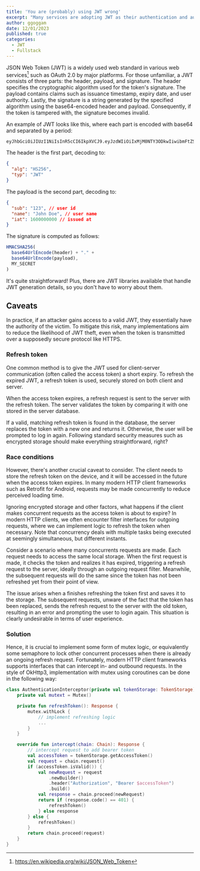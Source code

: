 ```yaml
---
title: 'You are (probably) using JWT wrong'
excerpt: "Many services are adopting JWT as their authentication and authorization method. What are the caveats?"
author: ggoggam
date: 12/01/2023
published: true
categories:
  - JWT
  - Fullstack
---
```


JSON Web Token (JWT) is a widely used web standard in various web services[^1] such as OAuth 2.0 by major platforms. For those unfamiliar, a JWT consists of three parts: the header, payload, and signature. The header specifies the cryptographic algorithm used for the token's signature. The payload contains claims such as issuance timestamp, expiry date, and user authority. Lastly, the signature is a string generated by the specified algorithm using the base64-encoded header and payload. Consequently, if the token is tampered with, the signature becomes invalid.

An example of JWT looks like this, where each part is encoded with base64 and separated by a period:
```shell
eyJhbGciOiJIUzI1NiIsInR5cCI6IkpXVCJ9.eyJzdWIiOiIxMjM0NTY3ODkwIiwibmFtZSI6IkpvaG4gRG9lIiwiaWF0IjoxNTE2MjM5MDIyfQ.SflKxwRJSMeKKF2QT4fwpMeJf36POk6yJV_adQssw5c
```

The header is the first part, decoding to:
```json
{
  "alg": "HS256",
  "typ": "JWT"
}
```

The payload is the second part, decoding to:
```json
{
  "sub": "123", // user id
  "name": "John Doe", // user name
  "iat": 1600000000 // issued at
}
```

The signature is computed as follows:
```js
HMACSHA256(
  base64UrlEncode(header) + "." +
  base64UrlEncode(payload),
  MY_SECRET
)
```
It's quite straightforward! Plus, there are JWT libraries available that handle JWT generation details, so you don't have to worry about them.

## Caveats
In practice, if an attacker gains access to a valid JWT, they essentially have the authority of the victim. To mitigate this risk, many implementations aim to reduce the likelihood of JWT theft, even when the token is transmitted over a supposedly secure protocol like HTTPS.

### Refresh token
One common method is to give the JWT used for client-server communication (often called the access token) a short expiry. To refresh the expired JWT, a refresh token is used, securely stored on both client and server.

When the access token expires, a refresh request is sent to the server with the refresh token. The server validates the token by comparing it with one stored in the server database.

If a valid, matching refresh token is found in the database, the server replaces the token with a new one and returns it. Otherwise, the user will be prompted to log in again. Following standard security measures such as encrypted storage should make everything straightforward, right?

### Race conditions

However, there's another crucial caveat to consider. The client needs to store the refresh token on the device, and it will be accessed in the future when the access token expires. In many modern HTTP client frameworks such as Retrofit for Android, requests may be made concurrently to reduce perceived loading time.

Ignoring encrypted storage and other factors, what happens if the client makes concurrent requests as the access token is about to expire? In modern HTTP clients, we often encounter filter interfaces for outgoing requests, where we can implement logic to refresh the token when necessary. Note that concurrency deals with multiple tasks being executed at seemingly simultaneous, but different instants.

Consider a scenario where many concurrents requests are made. Each request needs to access the same local storage. When the first request is made, it checks the token and realizes it has expired, triggering a refresh request to the server, ideally through an outgoing request filter. Meanwhile, the subsequent requests will do the same since the token has not been refreshed yet from their point of view.

The issue arises when a finishes refreshing the token first and saves it to the storage. The subsequent requests, unware of the fact that the token has been replaced, sends the refresh request to the server with the old token, resulting in an error and prompting the user to login again. This situation is clearly undesirable in terms of user experience.

### Solution

Hence, it is crucial to implement some form of mutex logic, or equivalently some semaphore to lock other concurrent processes when there is already an ongoing refresh request.
Fortunately, modern HTTP client frameworks supports interfaces that can intercept in- and outbound requests. In the style of OkHttp3, implementation with mutex using coroutines can be done in the following way:
```kotlin
class AuthenticationInterceptor(private val tokenStorage: TokenStorage) : Interceptor {
    private val mutext = Mutex()

    private fun refreshToken(): Response {
        mutex.withLock {
            // implement refreshing logic
            ...
        }
    }

    override fun intercept(chain: Chain): Response {
        // intercept request to add bearer token
        val accessToken = tokenStorage.getAccessToken()
        val request = chain.request()
        if (accessToken.isValid()) {
            val newRequest = request
                .newBuilder()
                .header("Authorization", "Bearer $accessToken")
                .build()
            val response = chain.proceed(newRequest)
            return if (response.code() == 401) {
                refreshToken()
            } else response
        } else {
            refreshToken()
        }
        return chain.proceed(request)
    }
}
```


[^1]: https://en.wikipedia.org/wiki/JSON_Web_Token